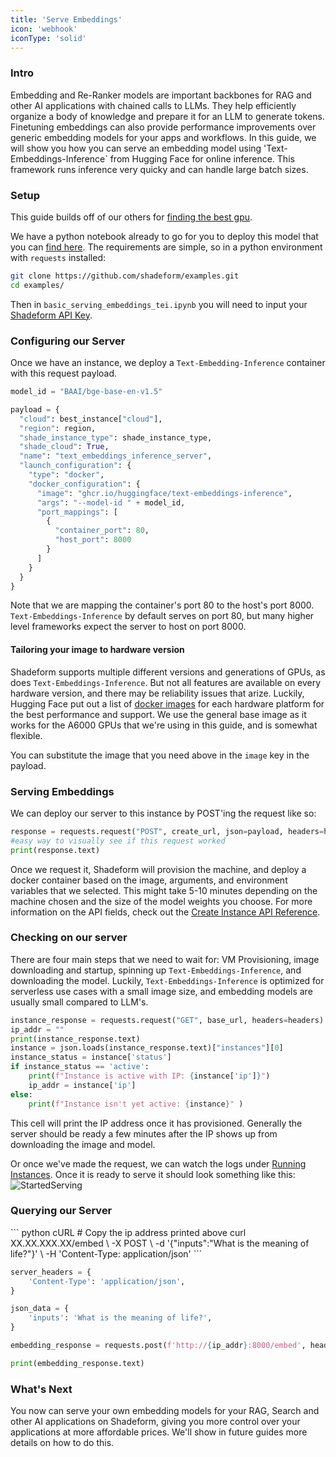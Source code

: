 ```yaml
---
title: 'Serve Embeddings'
icon: 'webhook'
iconType: 'solid'
---
```


### Intro
Embedding and Re-Ranker models are important backbones for RAG and other AI applications with chained calls to LLMs.
They help efficiently organize a body of knowledge and prepare it for an LLM to generate tokens. 
Finetuning embeddings can also provide performance improvements over generic embedding models for your apps and workflows.
In this guide, we will show you how you can serve an embedding model using 'Text-Embeddings-Inference` from Hugging Face for online inference.
This framework runs inference very quicky and can handle large batch sizes.

### Setup
This guide builds off of our others for [finding the best gpu](/guides/mostaffordablegpus).

We have a python notebook already to go for you to deploy this model that you can [find here](https://github.com/shadeform/examples/blob/main/serving_embeddings_tei.ipynb).
The requirements are simple, so in a python environment with `requests` installed:

```bash
git clone https://github.com/shadeform/examples.git
cd examples/
```
Then in `basic_serving_embeddings_tei.ipynb` you will need to input your [Shadeform API Key](https://platform.shadeform.ai/settings/api).

### Configuring our Server

Once we have an instance, we deploy a `Text-Embedding-Inference` container with this request payload.

``` python
model_id = "BAAI/bge-base-en-v1.5"

payload = {
  "cloud": best_instance["cloud"],
  "region": region,
  "shade_instance_type": shade_instance_type,
  "shade_cloud": True,
  "name": "text_embeddings_inference_server",
  "launch_configuration": {
    "type": "docker", 
    "docker_configuration": {
      "image": "ghcr.io/huggingface/text-embeddings-inference",
      "args": "--model-id " + model_id,
      "port_mappings": [
        {
          "container_port": 80,
          "host_port": 8000
        }
      ]
    }
  }
}
```

Note that we are mapping the container's port 80 to the host's port 8000. `Text-Embeddings-Inference` by default serves on port 80, but many higher level frameworks expect the server to host on port 8000.

#### Tailoring your image to hardware version
Shadeform supports multiple different versions and generations of GPUs, as does `Text-Embeddings-Inference`. But not all features are available on every hardware version, and there may be reliability issues that arize.
Luckily, Hugging Face put out a list of [docker images](https://github.com/huggingface/text-embeddings-inference?tab=readme-ov-file#docker-images) for each hardware platform for the best performance and support. 
We use the general base image as it works for the A6000 GPUs that we're using in this guide, and is somewhat flexible.

You can substitute the image that you need above in the `image` key in the payload.

### Serving Embeddings
We can deploy our server to this instance by POST'ing the request like so: 
``` python
response = requests.request("POST", create_url, json=payload, headers=headers)
#easy way to visually see if this request worked
print(response.text)
```

Once we request it, Shadeform will provision the machine, and deploy a docker container based on the image, arguments, and environment variables that we selected.
This might take 5-10 minutes depending on the machine chosen and the size of the model weights you choose.
For more information on the API fields, check out the [Create Instance API Reference](/api-reference/instances/instances-create).

### Checking on our server

There are four main steps that we need to wait for: VM Provisioning, image downloading and startup, spinning up `Text-Embeddings-Inference`, and downloading the model.
Luckily, `Text-Embeddings-Inference` is optimized for serverless use cases with a small image size, and embedding models are usually small compared to LLM's.

```python
instance_response = requests.request("GET", base_url, headers=headers)
ip_addr = ""
print(instance_response.text)
instance = json.loads(instance_response.text)["instances"][0]
instance_status = instance['status']
if instance_status == 'active':
    print(f"Instance is active with IP: {instance['ip']}")
    ip_addr = instance['ip']
else:
    print(f"Instance isn't yet active: {instance}" )
```
This cell will print the IP address once it has provisioned. Generally the server should be ready a few minutes after the IP shows up from downloading the image and model.

Or once we've made the request, we can watch the logs under [Running Instances](https://platform.shadeform.ai/instances). Once it is ready to serve it should look something like this:
![StartedServing](/images/startedserving_tei.png)

### Querying our Server

<CodeGroup>
``` python cURL
# Copy the ip address printed above 
curl XX.XX.XXX.XX/embed \
    -X POST \
    -d '{"inputs":"What is the meaning of life?"}' \
    -H 'Content-Type: application/json'
```

```python requests
server_headers = {
    'Content-Type': 'application/json',
}

json_data = {
    'inputs': 'What is the meaning of life?',
}

embedding_response = requests.post(f'http://{ip_addr}:8000/embed', headers=server_headers, json=json_data)

print(embedding_response.text)
```

</CodeGroup>

### What's Next
You now can serve your own embedding models for your RAG, Search and other AI applications on Shadeform, giving you more control over your applications at more affordable prices. We'll show in future guides more details on how to do this.
